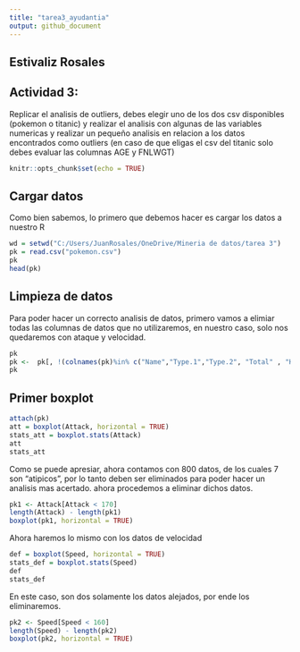 ```yaml
---
title: "tarea3_ayudantia"
output: github_document
---
```

## Estivaliz Rosales

## Actividad 3:
Replicar el analisis de outliers, debes elegir uno de los dos csv disponibles (pokemon o titanic) y realizar el analisis con algunas de las variables numericas y realizar un pequeño analisis en relacion a los datos encontrados como outliers (en caso de que eligas el csv del titanic solo debes evaluar las columnas AGE y FNLWGT)

```r
knitr::opts_chunk$set(echo = TRUE)
```

## Cargar datos
Como bien sabemos, lo primero que debemos hacer es cargar los datos a nuestro R
```r
wd = setwd("C:/Users/JuanRosales/OneDrive/Mineria de datos/tarea 3")
pk = read.csv("pokemon.csv")
pk
head(pk)
```

## Limpieza de datos
Para poder hacer un correcto analisis de datos, primero vamos a elimiar todas las columnas de datos que no utilizaremos, en nuestro caso, solo nos quedaremos con ataque y velocidad.
```r
pk
pk <-  pk[, !(colnames(pk)%in% c("Name","Type.1","Type.2", "Total" , "HP" , "Defense","Generation","Legendary","Sp..Atk","Sp..Def" ))]
pk
```

## Primer boxplot

```r
attach(pk)
att = boxplot(Attack, horizontal = TRUE)
stats_att = boxplot.stats(Attack)
att
stats_att
```
Como se puede apresiar, ahora contamos con 800 datos, de los cuales 7 son "atipicos", por lo tanto deben ser eliminados para poder hacer un analisis mas acertado.
ahora procedemos a eliminar dichos datos.
```r
pk1 <- Attack[Attack < 170]
length(Attack) - length(pk1)
boxplot(pk1, horizontal = TRUE)
```

Ahora haremos lo mismo con los datos de velocidad
```r
def = boxplot(Speed, horizontal = TRUE)
stats_def = boxplot.stats(Speed)
def
stats_def
```
En este caso, son dos solamente los datos alejados, por ende los eliminaremos.
```r
pk2 <- Speed[Speed < 160]
length(Speed) - length(pk2)
boxplot(pk2, horizontal = TRUE)
```

